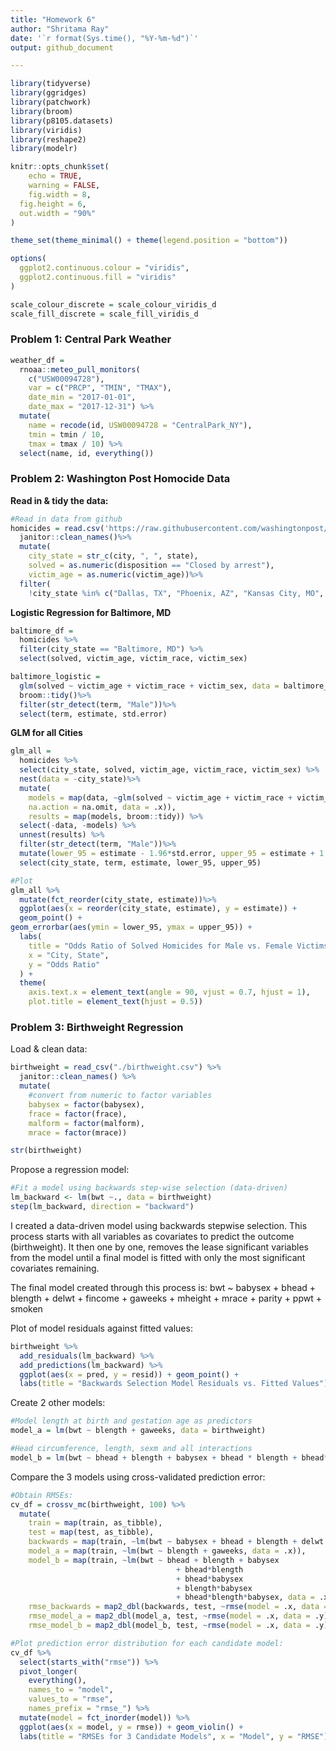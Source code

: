 ```yaml
---
title: "Homework 6"
author: "Shritama Ray"
date: '`r format(Sys.time(), "%Y-%m-%d")`'
output: github_document

---
```


```r
library(tidyverse)
library(ggridges)
library(patchwork)
library(broom)
library(p8105.datasets)
library(viridis)
library(reshape2)
library(modelr)

knitr::opts_chunk$set(
	echo = TRUE,
	warning = FALSE,
	fig.width = 8, 
  fig.height = 6,
  out.width = "90%"
)

theme_set(theme_minimal() + theme(legend.position = "bottom"))

options(
  ggplot2.continuous.colour = "viridis",
  ggplot2.continuous.fill = "viridis"
)

scale_colour_discrete = scale_colour_viridis_d
scale_fill_discrete = scale_fill_viridis_d
```

### Problem 1: Central Park Weather

```r
weather_df = 
  rnoaa::meteo_pull_monitors(
    c("USW00094728"),
    var = c("PRCP", "TMIN", "TMAX"), 
    date_min = "2017-01-01",
    date_max = "2017-12-31") %>%
  mutate(
    name = recode(id, USW00094728 = "CentralPark_NY"),
    tmin = tmin / 10,
    tmax = tmax / 10) %>%
  select(name, id, everything())

```

### Problem 2: Washington Post Homocide Data

**Read in & tidy the data:**
```r
#Read in data from github
homicides = read.csv('https://raw.githubusercontent.com/washingtonpost/data-homicides/master/homicide-data.csv') %>%
  janitor::clean_names()%>%
  mutate(
    city_state = str_c(city, ", ", state),
    solved = as.numeric(disposition == "Closed by arrest"),
    victim_age = as.numeric(victim_age))%>%
  filter(
    !city_state %in% c("Dallas, TX", "Phoenix, AZ", "Kansas City, MO", "Tulsa, AL"), victim_race %in% c("White", "Black"))
```

**Logistic Regression for Baltimore, MD**
```r
baltimore_df = 
  homicides %>% 
  filter(city_state == "Baltimore, MD") %>%
  select(solved, victim_age, victim_race, victim_sex) 

baltimore_logistic =
  glm(solved ~ victim_age + victim_race + victim_sex, data = baltimore_df, family = binomial()) %>%
  broom::tidy()%>%
  filter(str_detect(term, "Male"))%>%
  select(term, estimate, std.error)
```

**GLM for all Cities**
```r
glm_all =
  homicides %>%
  select(city_state, solved, victim_age, victim_race, victim_sex) %>%
  nest(data = -city_state)%>%
  mutate(
    models = map(data, ~glm(solved ~ victim_age + victim_race + victim_sex, 
    na.action = na.omit, data = .x)),
    results = map(models, broom::tidy)) %>%
  select(-data, -models) %>%
  unnest(results) %>%
  filter(str_detect(term, "Male"))%>%
  mutate(lower_95 = estimate - 1.96*std.error, upper_95 = estimate + 1.96*std.error) %>%
  select(city_state, term, estimate, lower_95, upper_95) 

#Plot
glm_all %>%
  mutate(fct_reorder(city_state, estimate))%>%
  ggplot(aes(x = reorder(city_state, estimate), y = estimate)) +
  geom_point() +
geom_errorbar(aes(ymin = lower_95, ymax = upper_95)) +
  labs(
    title = "Odds Ratio of Solved Homicides for Male vs. Female Victims by City",
    x = "City, State",
    y = "Odds Ratio"
  ) +
  theme(
    axis.text.x = element_text(angle = 90, vjust = 0.7, hjust = 1),
    plot.title = element_text(hjust = 0.5))
```


### Problem 3: Birthweight Regression

Load & clean data:
```r
birthweight = read_csv("./birthweight.csv") %>%
  janitor::clean_names() %>%
  mutate(
    #convert from numeric to factor variables
    babysex = factor(babysex),
    frace = factor(frace),
    malform = factor(malform),
    mrace = factor(mrace))

str(birthweight)

```

Propose a regression model:
```r
#Fit a model using backwards step-wise selection (data-driven)
lm_backward <- lm(bwt ~., data = birthweight)
step(lm_backward, direction = "backward") 
```

I created a data-driven model using backwards stepwise selection. This process starts with all variables as covariates to predict the outcome (birthweight). It then one by one, removes the lease significant variables from the model until a final model is fitted with only the most significant covariates remaining.

The final model created through this process is:
bwt ~ babysex + bhead + blength + delwt + fincome + gaweeks + mheight + mrace + parity + ppwt + smoken

Plot of model residuals against fitted values:
```r
birthweight %>%
  add_residuals(lm_backward) %>%
  add_predictions(lm_backward) %>%
  ggplot(aes(x = pred, y = resid)) + geom_point() +
  labs(title = "Backwards Selection Model Residuals vs. Fitted Values")
```

Create 2 other models:
```r
#Model length at birth and gestation age as predictors
model_a = lm(bwt ~ blength + gaweeks, data = birthweight)

#Head circumference, length, sexm and all interactions
model_b = lm(bwt ~ bhead + blength + babysex + bhead * blength + bhead*babysex + blength*babysex + bhead*blength*babysex, data = birthweight)
```

Compare the 3 models using cross-validated prediction error:
```r
#Obtain RMSEs:
cv_df = crossv_mc(birthweight, 100) %>%
  mutate(
    train = map(train, as_tibble),
    test = map(test, as_tibble),
    backwards = map(train, ~lm(bwt ~ babysex + bhead + blength + delwt + fincome + gaweeks + mheight + mrace + parity + ppwt + smoken, data = .x)),
    model_a = map(train, ~lm(bwt ~ blength + gaweeks, data = .x)),
    model_b = map(train, ~lm(bwt ~ bhead + blength + babysex 
                                     + bhead*blength 
                                     + bhead*babysex 
                                     + blength*babysex 
                                     + bhead*blength*babysex, data = .x)), 
    rmse_backwards = map2_dbl(backwards, test, ~rmse(model = .x, data = .y)),
    rmse_model_a = map2_dbl(model_a, test, ~rmse(model = .x, data = .y)),
    rmse_model_b = map2_dbl(model_b, test, ~rmse(model = .x, data = .y)))

#Plot prediction error distribution for each candidate model:
cv_df %>%
  select(starts_with("rmse")) %>%
  pivot_longer(
    everything(),
    names_to = "model",
    values_to = "rmse",
    names_prefix = "rmse_") %>%
  mutate(model = fct_inorder(model)) %>%
  ggplot(aes(x = model, y = rmse)) + geom_violin() +
  labs(title = "RMSEs for 3 Candidate Models", x = "Model", y = "RMSE")
```
